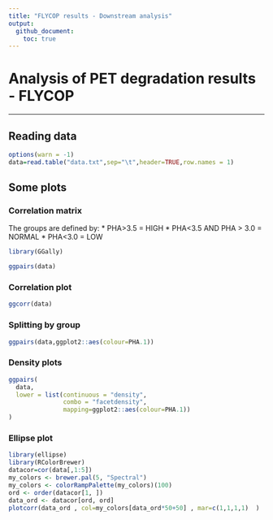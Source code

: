 ```yaml
---
title: "FLYCOP results - Downstream analysis"
output:
  github_document:
    toc: true
---
```


# Analysis of PET degradation results - FLYCOP

---

## Reading data
```r


options(warn = -1) 
data=read.table("data.txt",sep="\t",header=TRUE,row.names = 1)
```

## Some plots
### Correlation matrix

The groups are defined by:
* PHA>3.5 = HIGH
* PHA<3.5 AND PHA > 3.0 = NORMAL
* PHA<3.0 = LOW
```r
library(GGally)

ggpairs(data)

```

### Correlation plot
```r
ggcorr(data)

```

### Splitting by group


```r
ggpairs(data,ggplot2::aes(colour=PHA.1))

```



### Density plots

```r
ggpairs(
  data,
  lower = list(continuous = "density", 
               combo = "facetdensity",
               mapping=ggplot2::aes(colour=PHA.1))
)

```


### Ellipse plot

```r
library(ellipse)
library(RColorBrewer)
datacor=cor(data[,1:5])
my_colors <- brewer.pal(5, "Spectral")
my_colors <- colorRampPalette(my_colors)(100)
ord <- order(datacor[1, ])
data_ord <- datacor[ord, ord]
plotcorr(data_ord , col=my_colors[data_ord*50+50] , mar=c(1,1,1,1)  )

```
